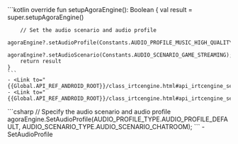<PlatformWrapper platform="android">
    ```kotlin
    override fun setupAgoraEngine(): Boolean {
        val result = super.setupAgoraEngine()

        // Set the audio scenario and audio profile
        agoraEngine?.setAudioProfile(Constants.AUDIO_PROFILE_MUSIC_HIGH_QUALITY_STEREO);
        agoraEngine?.setAudioScenario(Constants.AUDIO_SCENARIO_GAME_STREAMING);
        return result
    }
    ```
    - <Link to="{{Global.API_REF_ANDROID_ROOT}}/class_irtcengine.html#api_irtcengine_setaudioprofile2">setAudioProfile</Link>
    - <Link to="{{Global.API_REF_ANDROID_ROOT}}/class_irtcengine.html#api_irtcengine_setaudioscenario">setAudioScenario</Link>
</PlatformWrapper>
<PlatformWrapper platform="unity">
    ```csharp
    // Specify the audio scenario and audio profile
    agoraEngine.SetAudioProfile(AUDIO_PROFILE_TYPE.AUDIO_PROFILE_DEFAULT, AUDIO_SCENARIO_TYPE.AUDIO_SCENARIO_CHATROOM);
    ```
    - <Link to="{{Global.API_REF_UNITY_ROOT}}/class_irtcengine.html#api_irtcengine_setaudioprofile">SetAudioProfile</Link>
</PlatformWrapper>